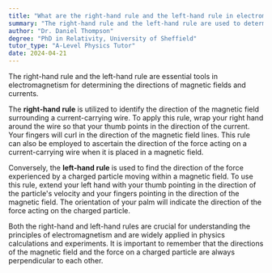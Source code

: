 ```yaml
---
title: "What are the right-hand rule and the left-hand rule in electromagnetism?"
summary: "The right-hand rule and the left-hand rule are used to determine the direction of magnetic fields and currents in electromagnetism."
author: "Dr. Daniel Thompson"
degree: "PhD in Relativity, University of Sheffield"
tutor_type: "A-Level Physics Tutor"
date: 2024-04-21
---
```


The right-hand rule and the left-hand rule are essential tools in electromagnetism for determining the directions of magnetic fields and currents.

The **right-hand rule** is utilized to identify the direction of the magnetic field surrounding a current-carrying wire. To apply this rule, wrap your right hand around the wire so that your thumb points in the direction of the current. Your fingers will curl in the direction of the magnetic field lines. This rule can also be employed to ascertain the direction of the force acting on a current-carrying wire when it is placed in a magnetic field.

Conversely, the **left-hand rule** is used to find the direction of the force experienced by a charged particle moving within a magnetic field. To use this rule, extend your left hand with your thumb pointing in the direction of the particle's velocity and your fingers pointing in the direction of the magnetic field. The orientation of your palm will indicate the direction of the force acting on the charged particle.

Both the right-hand and left-hand rules are crucial for understanding the principles of electromagnetism and are widely applied in physics calculations and experiments. It is important to remember that the directions of the magnetic field and the force on a charged particle are always perpendicular to each other.
    